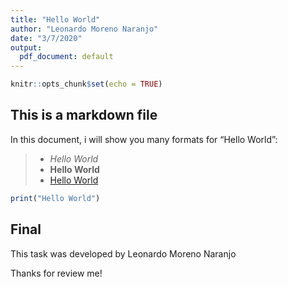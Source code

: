 ```yaml
---
title: "Hello World"
author: "Leonardo Moreno Naranjo"
date: "3/7/2020"
output:
  pdf_document: default
---
```


```r
knitr::opts_chunk$set(echo = TRUE)
```

## This is a markdown file

In this document, i will show you many formats for "Hello World": 

> - *Hello World*
 - **Hello World**
 - [Hello World](https://github.com/lmorenon/datasciencecoursera/blob/master/Hello%20World.Rmd)

```r
print("Hello World")
```

## Final

This task was developed by Leonardo Moreno Naranjo

Thanks for review me!




